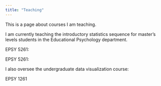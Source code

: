 ```yaml
---
title: "Teaching"
---
```


This is a page about courses I am teaching.

I am currently teaching the introductory statistics sequence for master's levels students in the Educational Psychology department.

EPSY 5261:

EPSY 5261:

I also oversee the undergraduate data visualization course:

EPSY 1261
